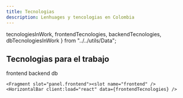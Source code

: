 ```yaml
---
title: Tecnologias
description: Lenhuages y tencologias en Colombia
---
```


  tecnologiesInWork, 
  frontendTecnologies, 
  backendTecnologies,
  dbTecnologiesInWork 
  } from "../../utils/Data";

## Tecnologias para el trabajo

  <HorizontalBar client:load="react" data={tecnologiesInWork} />

<Tabs client:visible sharedStore="ui-frameworks">
  <Fragment slot="tab.frontend">frontend</Fragment>
  <Fragment slot="tab.backend">backend</Fragment>
  <Fragment slot="tab.db">db</Fragment>

	<Fragment slot="panel.frontend"><slot name="frontend" />
    <HorizontalBar client:load="react" data={frontendTecnologies} />
  </Fragment>
	<Fragment slot="panel.backend"><slot name="backend" />
    <HorizontalBar client:load="react" data={backendTecnologies} />
  </Fragment>
	<Fragment slot="panel.db"><slot name="db" />
    <HorizontalBar client:load="react" data={dbTecnologiesInWork} />
  </Fragment>
</Tabs>